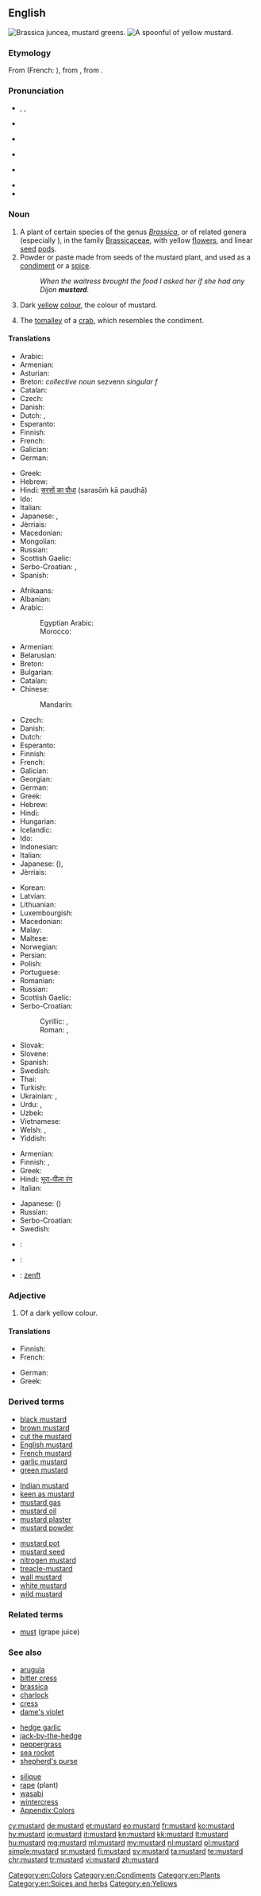 ==English==
[[File:Brassica juncea var. juncea.JPG|thumb|''Brassica juncea'', [[mustard greens]].]]
[[File:Senf-3.jpg|thumb|A spoonful of yellow mustard.]]
{{wikipedia|dab=mustard}}
{{wikispecies|Brassica}}
===Etymology===
From {{etyl|fro|en}} {{term|moustarde|lang=fro}} (French: {{term|moutarde|lang=fr}}), from {{term|moust||must|lang=fro}}, from {{etyl|la|en}} {{term|mustum|lang=la}}.

===Pronunciation===
* {{enPR|mŭsʹ-tərd}}, {{IPA|/ˈmʌstərd/}}, {{X-SAMPA|/"mVst@rd/}}
* {{a|Australia}} {{IPA|[ˈmas.təd]}}
* {{a|UK}} {{IPA|[ˈmʌs.təd]}}
* {{audio|En-uk-mustard.ogg|Audio (UK)}}
* {{a|US}} {{IPA|[ˈmʌs.tɚd]}}
* {{audio|en-us-mustard.ogg|Audio (US)}}
* {{hyphenation|mus|tard}}

===Noun===
{{en-noun|-|s}}

# A plant of certain species of the genus ''[[Brassica]]'', or of related genera (especially {{taxlink|Sinapis alba|species}}), in the family [[Brassicaceae]], with yellow [[flower]]s, and linear [[seed]] [[pod]]s.
# Powder or paste made from seeds of the mustard plant, and used as a [[condiment]] or a [[spice]].
#: ''When the waitress brought the food I asked her if she had any Dijon '''mustard'''.''
# Dark [[yellow]] [[color|colour]], the colour of mustard.
#: {{color panel|F2B73F}}
# The [[tomalley]] of a [[crab]], which resembles the condiment.

====Translations====
{{trans-top|plant}}
* Arabic: {{t-|ar|خردل|m-p|tr=xardal}}
* Armenian: {{t-|hy|մանանեխ|tr=mananex}}
* Asturian: {{t-|ast|mostaza|f}}
* Breton: {{t-|br|sezv}} ''collective noun'' sezvenn ''singular f''
* Catalan: {{t-|ca|mostassa|f}}
* Czech: {{t+|cs|hořčice|f}}
* Danish: {{t+|da|sennep}}
* Dutch: {{t+|nl|mosterd|m}}, {{t-|nl|mosterdplant|m}}
* Esperanto: {{t-|eo|sinapo}}
* Finnish: {{t+|fi|sinappi}}
* French: {{t+|fr|moutarde|f}}
* Galician: {{t-|gl|mostaza|f}}
* German: {{t+|de|Senf|m}}
{{trans-mid}}
* Greek: {{t+|el|σινάπι|n|tr=sinápi}}
* Hebrew: {{t+|he|חרדל|m|tr=khardal}}
* Hindi: [[सरसों का पौधा]] (sarasōṁ kā paudhā) {{g|f}}
* Ido: {{t+|io|sinapo}}
* Italian: {{t+|it|senape|f}}
* Japanese: {{t-|ja|カラシ|tr=karashi}}, {{t+|ja|からし|tr=karashi}}
* Jèrriais: {{tø|roa-jer|moutarde|f}}
* Macedonian: {{t-|mk|синап|m|tr=sínap}}
* Mongolian: {{t-|mn|гич|tr=gič}}
* Russian: {{t+|ru|горчица|f|tr=gorčíca}}
* Scottish Gaelic: {{t-|gd|sgeallan|m}}
* Serbo-Croatian: {{t-|sh|gorčica|f}}, {{t-|sh|slačica|f}}
* Spanish: {{t+|es|mostaza|f}}
{{trans-bottom}}

{{trans-top|condiment}}
* Afrikaans: {{t-|af|mosterd}}
* Albanian: {{t-|sq|mustardë|f}}
* Arabic: {{t-|ar|خردل|m|tr=khardal}}
*: Egyptian Arabic: {{tø|arz|موستاردا|f|tr=musṭarḍa|sc=Arab}}
*: Morocco: {{tø|ary|موتارد|tr=mūtārd}}
* Armenian: {{t-|hy|մանանեխ|tr=mananex}}
* Belarusian: {{t-|be|гарчыца|f|tr=harčýca}}
* Breton: {{t-|br|sezv|m}}
* Bulgarian: {{t+|bg|горчица|f|tr=gorčítsa}}
* Catalan: {{t-|ca|mostassa|f}}
* Chinese:
*: Mandarin: {{t-|cmn|芥末|tr=jièmò|sc=Hani}}
* Czech: {{t+|cs|hořčice|f}}
* Danish: {{t+|da|sennep|c}}
* Dutch: {{t+|nl|mosterd|m}}
* Esperanto: {{t-|eo|mustardo}}
* Finnish: {{t+|fi|sinappi}}
* French: {{t+|fr|moutarde|f}}
* Galician: {{t-|gl|mostaza|f}}
* Georgian: {{t-|ka|მდოგვი|tr=mdogvi|sc=Geor}}
* German: {{t+|de|Senf|m}}
* Greek: {{t+|el|μουστάρδα|f|tr=moustárda}}
* Hebrew: {{t+|he|חרדל|m|tr=khardal}}
* Hindi: {{t-|hi|सरसों|tr=sarasōṁ}} <!-- [[सरसों का सस]] {{m}} -->
* Hungarian: {{t+|hu|mustár}}
* Icelandic: {{t-|is|sinnep|n}}
* Ido: {{t+|io|mustardo}}
* Indonesian: {{t+|id|moster}}
* Italian: {{t+|it|senape|f}}
* Japanese: {{t+|ja|からし|tr=karashi}} ({{t+|ja|芥子|tr=karashi}}), {{t-|ja|マスタード|tr=masutādo}}
* Jèrriais: {{tø|roa-jer|moutarde|f}}
{{trans-mid}}
* Korean: {{t+|ko|겨자|tr=gyeoja|sc=Hang}}
* Latvian: {{t-|lv|sinepes|f}}
* Lithuanian: {{t-|lt|garstyčia|f}}
* Luxembourgish: {{t-|lb|Moschter|m}}
* Macedonian: {{t-|mk|сенф|m|tr=sénf}}
* Malay: {{t-|ms|mustar}}
* Maltese: {{t-|mt|mustarda|f}}
* Norwegian: {{t+|no|sennep}} {{qualifier|Bokmål}}
* Persian: {{t+|fa|خردل|tr=khardal}}
* Polish: {{t+|pl|musztarda|f}}
* Portuguese: {{t+|pt|mostarda|f}}
* Romanian: {{t+|ro|muștar|n}}
* Russian: {{t+|ru|горчица|f|tr=gorčíca}}
* Scottish Gaelic: {{t-|gd|mustard|m}}
* Serbo-Croatian:
*: Cyrillic: {{t-|sh|се̏нф|m|sc=Cyrl}}, {{t-|sh|горчица|f|sc=Cyrl}}
*: Roman: {{t-|sh|sȅnf|m}}, {{t-|sh|gorčica|f}}
* Slovak: {{t-|sk|horčica|f}}
* Slovene: {{t+|sl|gorčica|f}}
* Spanish: {{t+|es|mostaza|f}}
* Swedish: {{t+|sv|senap|n}}
* Thai: {{t-|th|มัสตาร์ด|tr=mát-sà-dtàat}}
* Turkish: {{t+|tr|hardal}}
* Ukrainian: {{t-|uk|гірчиця|f|tr=hirčýcja}}, {{t-|uk|муштарда|f|tr=muštárda}}
* Urdu: {{t-|ur|سرسوں|tr=sarasōṁ}}, {{t-|ur|خردل|m|tr=xardal}}
* Uzbek: {{t-|uz|gorchitsa}}
* Vietnamese: {{t-|vi|mù tạc}}
* Welsh: {{t+|cy|mwstard|m}}, {{t-|cy|cedw}}
* Yiddish: {{t-|yi|זענעפט|m|tr=zʻenʻipt|sc=Hebr}}
{{trans-bottom}}

{{trans-top|colour}}
* Armenian: {{t-|hy|մանանեխագույն|tr=mananexaguyn}}
* Finnish: {{t-|fi|sinapinkeltainen}}, {{t-|fi|sinapinvärinen}}
* Greek: {{t-|el|μουσταρδί|n|tr=moustardí}}
* Hindi: [[भूरा-पीला रंग]] {{g|m}}
* Italian: {{t+|it|senape|m}}
{{trans-mid}}
* Japanese: {{t-|ja|からし色|tr=karashi-iro}} ({{t-|ja|芥子色|tr=karashi-iro}})
* Russian: {{t+|ru|горчичный|tr=gorčíčnyj}}
* Serbo-Croatian: {{t-|sh|boja senfa}}
* Swedish: {{t-|sv|senapsgul}}
{{trans-bottom}}

{{checktrans-top}}
* {{ttbc|cmn}}: {{t|cmn|芥末|tr=jiè mò|sc=Hani}}
* {{ttbc|kn}}: {{t+|kn|ಸಾಸಿವೆ|tr=sāsive|sc=Knda}}
{{trans-mid}}
* {{ttbc|wym}}: [[zenft]] {{g|m}}
{{trans-bottom}}

===Adjective===
{{en-adj|?}}

# Of a dark yellow colour.

====Translations====
{{trans-top|of the colour of mustard}}
* Finnish: {{t-|fi|sinapinkeltainen}}
* French: {{t+|fr|moutarde}}
{{trans-mid}}
* German: {{t-|de|senffarben}}
* Greek: {{t-|el|μουσταρδί|n|tr=moustardí}}
{{trans-bottom}}

===Derived terms===
{{top3}}
* [[black mustard]]
* [[brown mustard]]
* [[cut the mustard]]
* [[English mustard]]
* [[French mustard]]
* [[garlic mustard]]
* [[green mustard]]
{{mid3}}
* [[Indian mustard]]
* [[keen as mustard]]
* [[mustard gas]]
* [[mustard oil]]
* [[mustard plaster]]
* [[mustard powder]]
{{mid3}}
* [[mustard pot]]
* [[mustard seed]]
* [[nitrogen mustard]]
* [[treacle-mustard]]
* [[wall mustard]]
* [[white mustard]]
* [[wild mustard]]
{{bottom}}

===Related terms===
* [[must]] (grape juice)

===See also===
{{top3}}
* [[arugula]]
* [[bitter cress]]
* [[brassica]]
* [[charlock]]
* [[cress]]
* [[dame's violet]]
{{mid3}}
* [[hedge garlic]]
* [[jack-by-the-hedge]]
* [[peppergrass]]
* [[sea rocket]]
* [[shepherd's purse]]
{{mid3}}
* [[silique]]
* [[rape]] (plant)
* [[wasabi]]
* [[wintercress]]
* [[Appendix:Colors]]
{{bottom}}

[[Category:en:Colors]]
[[Category:en:Condiments]]
[[Category:en:Plants]]
[[Category:en:Spices and herbs]]
[[Category:en:Yellows]]

[[cy:mustard]]
[[de:mustard]]
[[et:mustard]]
[[eo:mustard]]
[[fr:mustard]]
[[ko:mustard]]
[[hy:mustard]]
[[io:mustard]]
[[it:mustard]]
[[kn:mustard]]
[[kk:mustard]]
[[lt:mustard]]
[[hu:mustard]]
[[mg:mustard]]
[[ml:mustard]]
[[my:mustard]]
[[nl:mustard]]
[[pl:mustard]]
[[simple:mustard]]
[[sr:mustard]]
[[fi:mustard]]
[[sv:mustard]]
[[ta:mustard]]
[[te:mustard]]
[[chr:mustard]]
[[tr:mustard]]
[[vi:mustard]]
[[zh:mustard]]